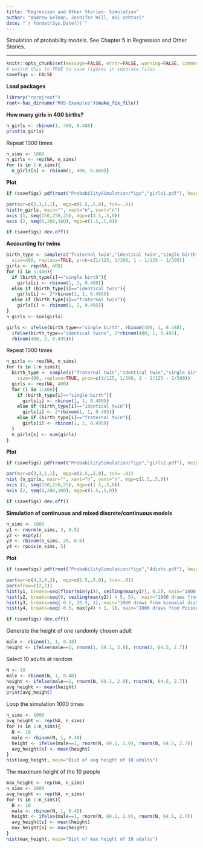 ```yaml
---
title: "Regression and Other Stories: Simulation"
author: "Andrew Gelman, Jennifer Hill, Aki Vehtari"
date: "`r format(Sys.Date())`"
---
```

Simulation of probability models. See Chapter 5 in
Regression and Other Stories.

-------------


```r
knitr::opts_chunk$set(message=FALSE, error=FALSE, warning=FALSE, comment=NA)
# switch this to TRUE to save figures in separate files
savefigs <- FALSE
```

**Load packages**

```r
library("rprojroot")
root<-has_dirname("ROS-Examples")$make_fix_file()
```

**How many girls in 400 births?**

```r
n_girls <- rbinom(1, 400, 0.488)
print(n_girls)
```

Repeat 1000 times

```r
n_sims <- 1000
n_girls <- rep(NA, n_sims)
for (s in 1:n_sims){
  n_girls[s] <- rbinom(1, 400, 0.488)}
```

**Plot**

```r
if (savefigs) pdf(root("ProbabilitySimulation/figs","girls1.pdf"), height=3.5, width=5.5)
```
```r
par(mar=c(3,3,1,1),  mgp=c(1.5,.5,0), tck=-.01)
hist(n_girls, main="", xaxt="n", yaxt="n")
axis (1, seq(150,250,25), mgp=c(1.5,.5,0))
axis (2, seq(0,200,100), mgp=c(1.5,.5,0))
```
```r
if (savefigs) dev.off()
```

**Accounting for twins**

```r
birth_type <- sample(c("fraternal twin","identical twin","single birth"),
  size=400, replace=TRUE, prob=c(1/125, 1/300, 1 - 1/125 - 1/300))
girls <- rep(NA, 400)
for (i in 1:400){
  if (birth_type[i]=="single birth"){
    girls[i] <- rbinom(1, 1, 0.488)}
  else if (birth_type[i]=="identical twin"){
    girls[i] <- 2*rbinom(1, 1, 0.495)}
  else if (birth_type[i]=="fraternal twin"){
    girls[i] <- rbinom(1, 2, 0.495)}
}
n_girls <- sum(girls)

girls <- ifelse(birth_type=="single birth", rbinom(400, 1, 0.488),
  ifelse(birth_type=="identical twins", 2*rbinom(400, 1, 0.495),
  rbinom(400, 2, 0.495)))
```

Repeat 1000 times

```r
n_girls <- rep(NA, n_sims)
for (s in 1:n_sims){
  birth_type <- sample(c("fraternal twin","identical twin","single birth"),
    size=400, replace=TRUE, prob=c(1/125, 1/300, 1 - 1/125 - 1/300))
  girls <- rep(NA, 400)
  for (i in 1:400){
    if (birth_type[i]=="single birth"){
      girls[i] <- rbinom(1, 1, 0.488)}
    else if (birth_type[i]=="identical twin"){
      girls[i] <- 2*rbinom(1, 1, 0.495)}
    else if (birth_type[i]=="fraternal twin"){
      girls[i] <- rbinom(1, 2, 0.495)}
  }
  n_girls[s] <- sum(girls)
}
```

**Plot**

```r
if (savefigs) pdf(root("ProbabilitySimulation/figs","girls2.pdf"), height=3.5, width=5.5)
```
```r
par(mar=c(3,3,1,1),  mgp=c(1.5,.5,0), tck=-.01)
hist (n_girls, main="", xaxt="n", yaxt="n", mgp=c(1.5,.5,0))
axis (1, seq(150,250,25), mgp=c(1.5,.5,0))
axis (2, seq(0,200,100), mgp=c(1.5,.5,0))
```
```r
if (savefigs) dev.off()
```

**Simulation of continuous and mixed discrete/continuous models**

```r
n_sims <- 1000
y1 <- rnorm(n_sims, 3, 0.5)
y2 <- exp(y1)
y3 <- rbinom(n_sims, 20, 0.6)
y4 <- rpois(n_sims, 5)
```

**Plot**

```r
if (savefigs) pdf(root("ProbabilitySimulation/figs","4dists.pdf"), height=7, width=10)
```
```r
par(mar=c(4,3,4,3),  mgp=c(1.5,.5,0), tck=-.01)
par(mfrow=c(2,2))
hist(y1, breaks=seq(floor(min(y1)), ceiling(max(y1)), 0.2), main="1000 draws from normal dist with dist. with mean 3, sd 0.5")
hist(y2, breaks=seq(0, ceiling(max(y2)) + 5, 5),  main="1000 draws from corresponding lognormal dist.")
hist(y3, breaks=seq(-0.5, 20.5, 1), main="1000 draws from binomial dist. with 20 tries, probability 0.6")
hist(y4, breaks=seq(-0.5, max(y4) + 1, 1), main="1000 draws from Poisson dist. with mean 5")
```
```r
if (savefigs) dev.off()
```

Generate the height of one randomly chosen adult

```r
male <- rbinom(1, 1, 0.48)
height <- ifelse(male==1, rnorm(1, 69.1, 2.9), rnorm(1, 64.5, 2.7))
```

Select 10 adults at random

```r
N <- 10
male <- rbinom(N, 1, 0.48)
height <- ifelse(male==1, rnorm(N, 69.1, 2.9), rnorm(N, 64.5, 2.7))
avg_height <- mean(height)
print(avg_height)
```

Loop the simulation 1000 times

```r
n_sims <- 1000
avg_height <- rep(NA, n_sims)
for (s in 1:n_sims){
  N <- 10
  male <- rbinom(N, 1, 0.48)
  height <- ifelse(male==1, rnorm(N, 69.1, 2.9), rnorm(N, 64.5, 2.7))
  avg_height[s] <- mean(height)
}
hist(avg_height, main="Dist of avg height of 10 adults")
```

The maximum height of the 10 people

```r
max_height <- rep(NA, n_sims)
n_sims <- 1000
avg_height <- rep(NA, n_sims)
for (s in 1:n_sims){
  N <- 10
  male <- rbinom(N, 1, 0.48)
  height <- ifelse(male==1, rnorm(N, 69.1, 2.9), rnorm(N, 64.5, 2.7))
  avg_height[s] <- mean(height)
  max_height[s] <- max(height)
}
hist(max_height, main="Dist of max height of 10 adults")
```

